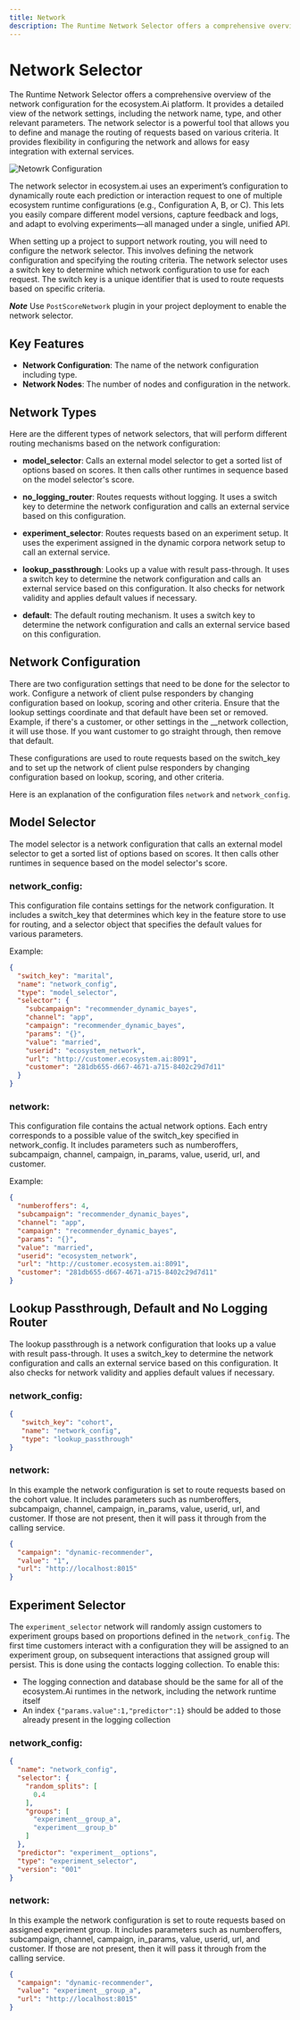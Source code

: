```yaml
---
title: Network
description: The Runtime Network Selector offers a comprehensive overview of the network configuration for the ecosystem.Ai platform. It provides a detailed view of the network settings, including the network name, type, and other relevant parameters.
---
```



# Network Selector

The Runtime Network Selector offers a comprehensive overview of the network configuration for the ecosystem.Ai platform. It provides a detailed view of the network settings, including the network name, type, and other relevant parameters. The network selector is a powerful tool that allows you to define and manage the routing of requests based on various criteria. It provides flexibility in configuring the network and allows for easy integration with external services.

![Netowrk Configuration](/images/runtime/network.png)

The network selector in ecosystem.ai uses an experiment’s configuration to dynamically route each prediction or interaction request to one of multiple ecosystem runtime configurations (e.g., Configuration A, B, or C). This lets you easily compare different model versions, capture feedback and logs, and adapt to evolving experiments—all managed under a single, unified API.

When setting up a project to support network routing, you will need to configure the network selector. This involves defining the network configuration and specifying the routing criteria. The network selector uses a switch key to determine which network configuration to use for each request. The switch key is a unique identifier that is used to route requests based on specific criteria.

***Note***
Use `PostScoreNetwork` plugin in your project deployment to enable the network selector.

## Key Features

- **Network Configuration**: The name of the network configuration including type.
- **Network Nodes**: The number of nodes and configuration in the network.

## Network Types

Here are the different types of network selectors, that will perform different routing mechanisms based on the network configuration:

- **model_selector**:
Calls an external model selector to get a sorted list of options based on scores. It then calls other runtimes in sequence based on the model selector's score.

- **no_logging_router**:
Routes requests without logging. It uses a switch key to determine the network configuration and calls an external service based on this configuration.

- **experiment_selector**:
Routes requests based on an experiment setup. It uses the experiment assigned in the dynamic corpora network setup to call an external service.

- **lookup_passthrough**:
Looks up a value with result pass-through. It uses a switch key to determine the network configuration and calls an external service based on this configuration. It also checks for network validity and applies default values if necessary.

- **default**:
The default routing mechanism. It uses a switch key to determine the network configuration and calls an external service based on this configuration.

## Network Configuration

There are two configuration settings that need to be done for the selector to work. Configure a network of client pulse responders by changing configuration based on lookup, scoring and other criteria. Ensure that the lookup settings coordinate and that default have been set or removed. Example, if there's a customer, or other settings in the __network collection, it will use those. If you want customer to go straight through, then remove that default.

These configurations are used to route requests based on the switch_key and to set up the network of client pulse responders by changing configuration based on lookup, scoring, and other criteria.

Here is an explanation of the configuration files `network` and `network_config`.

## Model Selector

The model selector is a network configuration that calls an external model selector to get a sorted list of options based on scores. It then calls other runtimes in sequence based on the model selector's score.

### **network_config**:
This configuration file contains settings for the network configuration. It includes a switch_key that determines which key in the feature store to use for routing, and a selector object that specifies the default values for various parameters.

Example:
```json
{
  "switch_key": "marital",
  "name": "network_config",
  "type": "model_selector",
  "selector": {
    "subcampaign": "recommender_dynamic_bayes",
    "channel": "app",
    "campaign": "recommender_dynamic_bayes",
    "params": "{}",
    "value": "married",
    "userid": "ecosystem_network",
    "url": "http://customer.ecosystem.ai:8091",
    "customer": "281db655-d667-4671-a715-8402c29d7d11"
  }
}
```

### **network**:
This configuration file contains the actual network options. Each entry corresponds to a possible value of the switch_key specified in network_config. It includes parameters such as numberoffers, subcampaign, channel, campaign, in_params, value, userid, url, and customer.

Example:
```json
{
  "numberoffers": 4,
  "subcampaign": "recommender_dynamic_bayes",
  "channel": "app",
  "campaign": "recommender_dynamic_bayes",
  "params": "{}",
  "value": "married",
  "userid": "ecosystem_network",
  "url": "http://customer.ecosystem.ai:8091",
  "customer": "281db655-d667-4671-a715-8402c29d7d11"
}
```

## Lookup Passthrough, Default and No Logging Router

The lookup passthrough is a network configuration that looks up a value with result pass-through. It uses a switch_key to determine the network configuration and calls an external service based on this configuration. It also checks for network validity and applies default values if necessary.

### **network_config**:
```json
{
   "switch_key": "cohort",
   "name": "network_config",
   "type": "lookup_passthrough"
}
```

### **network**:
In this example the network configuration is set to route requests based on the cohort value. It includes parameters such as numberoffers, subcampaign, channel, campaign, in_params, value, userid, url, and customer. If those are not present, then it will pass it through from the calling service.
```json
{
  "campaign": "dynamic-recommender",
  "value": "1",
  "url": "http://localhost:8015"
}
```

## Experiment Selector

The `experiment_selector` network will randomly assign customers to experiment groups based on proportions defined in the `network_config`. The first time customers interact with a configuration they will be assigned to an experiment group, on subsequent interactions that assigned group will persist. This is done using the contacts logging collection. To enable this:
- The logging connection and database should be the same for all of the ecosystem.Ai runtimes in the network, including the network runtime itself
- An index `{"params.value":1,"predictor":1}` should be added to those already present in the logging collection

### **network_config**:
```json
{
  "name": "network_config",
  "selector": {
    "random_splits": [
      0.4
    ],
    "groups": [
      "experiment__group_a",
      "experiment__group_b"
    ]
  },
  "predictor": "experiment__options",
  "type": "experiment_selector",
  "version": "001"
}
```

### **network**:
In this example the network configuration is set to route requests based on assigned experiment group. It includes parameters such as numberoffers, subcampaign, channel, campaign, in_params, value, userid, url, and customer. If those are not present, then it will pass it through from the calling service.
```json
{
  "campaign": "dynamic-recommender",
  "value": "experiment__group_a",
  "url": "http://localhost:8015"
}
```
